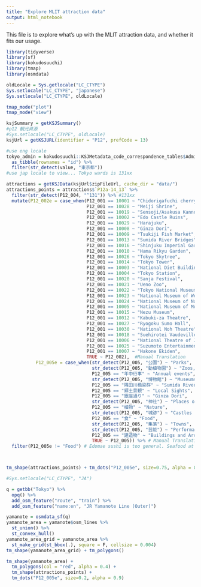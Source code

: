 ```yaml
---
title: "Explore MLIT attraction data"
output: html_notebook
---
```

This file is to explore what's up with the MLIT attraction data, and whether it fits our usage.


```r
library(tidyverse)
library(sf)
library(kokudosuuchi)
library(tmap)
library(osmdata)

oldLocale = Sys.getlocale("LC_CTYPE")
Sys.setlocale("LC_CTYPE", "japanese")
Sys.setlocale("LC_CTYPE", oldLocale)

tmap_mode("plot")
tmap_mode("view")
```

```r
ksjSummary = getKSJSummary()
#p12 観光資源
#Sys.setlocale("LC_CTYPE", oldLocale)
ksjUrl = getKSJURL(identifier = "P12", prefCode = 13)

#use eng locale
tokyo_admin = kokudosuuchi::KSJMetadata_code_correspondence_tables$AdminAreaCd.html %>% 
  as_tibble(rownames = "id") %>% 
  filter(str_detect(value, "東京都"))
#use jap locale to view... Tokyo wards is 131xx

attractions = getKSJData(ksjUrl$zipFileUrl, cache_dir = "data/")
attractions_points = attractions$`P12a-14_13` %>% 
  filter(str_detect(P12_004, "^131")) %>% #131xx
  mutate(P12_002e = case_when(P12_001 == 10001 ~ "Chidorigafuchi cherry blossoms",
                              P12_001 == 10028 ~ "Meiji Shrine",
                              P12_001 == 10019 ~ "Sensoji/Asakusa Kannon Temple",
                              P12_001 == 10002 ~ "Edo Castle Ruins",
                              P12_001 == 10029 ~ "Harajuku",
                              P12_001 == 10008 ~ "Ginza Dori",
                              P12_001 == 10009 ~ "Tsukiji Fish Market",
                              P12_001 == 10013 ~ "Sumida River Bridges",
                              P12_001 == 10016 ~ "Shinjuku Imperial Garden",
                              P12_001 == 10010 ~ "Hama Rikyu Garden",
                              P12_001 == 10026 ~ "Tokyo Skytree",
                              P12_001 == 10014 ~ "Tokyo Tower",
                              P12_001 == 10003 ~ "National Diet Building",
                              P12_001 == 10004 ~ "Tokyo Station",
                              P12_001 == 10020 ~ "Sanja Festival",
                              P12_001 == 10021 ~ "Ueno Zoo",
                              P12_001 == 10022 ~ "Tokyo National Museum",
                              P12_001 == 10023 ~ "National Museum of Western Art",
                              P12_001 == 10024 ~ "National Museum of Nature and Science",
                              P12_001 == 10005 ~ "National Museum of Modern Art",
                              P12_001 == 10015 ~ "Nezu Museum",
                              P12_001 == 10012 ~ "Kabuki-za Theatre",
                              P12_001 == 10027 ~ "Ryogoku Sumo Hall",
                              P12_001 == 10030 ~ "National Noh Theatre",
                              P12_001 == 10018 ~ "Suehirotei Vaudeville Theatre",
                              P12_001 == 10006 ~ "National Theatre of Japan",
                              P12_001 == 10025 ~ "Suzumoto Entertainment Hall",
                              P12_001 == 10007 ~ "Hakone Ekiden",
                              TRUE ~ P12_002),  #Manual Translation
           P12_005e = case_when(str_detect(P12_005, "公園") ~ "Parks",
                                str_detect(P12_005, "動植物園") ~ "Zoos, botanical gardens and aquariums",
                                P12_005 == "年中行事" ~ "Annual events",
                                str_detect(P12_005, "博物館") ~ "Museums",
                                P12_005 == "隅田川橋梁群" ~ "Sumida River Bridges",
                                P12_005 == "郷土景観" ~ "Local Sights",
                                P12_005 == "銀座通り" ~ "Ginza Dori",
                                str_detect(P12_005, "神社") ~ "Places of Worship",
                                P12_005 == "植物" ~ "Nature",
                                str_detect(P12_005, "城跡") ~ "Castles and Palaces",
                                P12_005 == "食" ~ "Food",
                                str_detect(P12_005, "集落") ~ "Towns",
                                str_detect(P12_005, "芸能") ~ "Performances and events",
                                P12_005 == "建造物" ~ "Buildings and Architecture",
                                TRUE ~ P12_005)) %>% # Manual Translation
  filter(P12_005e != "Food") # Edomae sushi is too general. Seafood at Tsukiji already has Tsukiji.



tm_shape(attractions_points) + tm_dots("P12_005e", size=0.75, alpha = 0.7)

#Sys.setlocale("LC_CTYPE", "JA")

```


```r
q = getbb("Tokyo") %>%
  opq() %>%
  add_osm_feature("route", "train") %>%
  add_osm_feature("name:en", "JR Yamanote Line (Outer)")

yamanote = osmdata_sf(q)
yamanote_area = yamanote$osm_lines %>%
  st_union() %>% 
  st_convex_hull()
yamanote_area_grid = yamanote_area %>% 
  st_make_grid(st_bbox(.), square = F, cellsize = 0.004) 
tm_shape(yamanote_area_grid) + tm_polygons()

tm_shape(yamanote_area) + 
  tm_polygons(col = "red", alpha = 0.4) +
  tm_shape(attractions_points) + 
  tm_dots("P12_005e", size=0.2, alpha = 0.9)
```

```r

```


